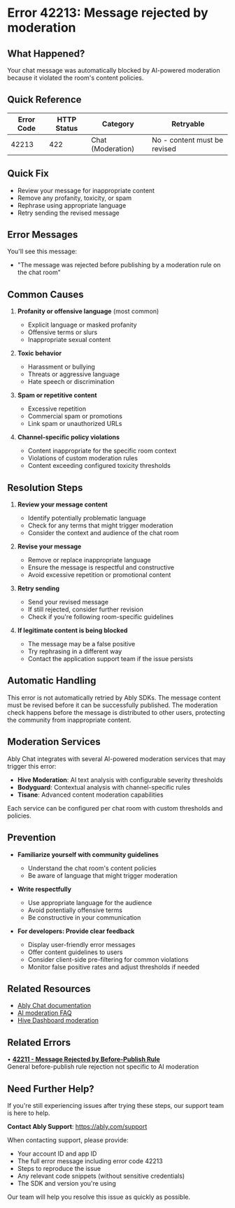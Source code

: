<!-- Generated by: ably-os errors document-error-codes -->
<!-- Repository: https://github.com/ably/ably-os -->
<!-- Command: ./bin/ably-os errors document-error-codes 42213 -->
<!-- Generated: 2025-08-25T05-37-30-332Z -->
<!-- Sources: 
     - Analysis: https://github.com/ably/ably-os/blob/5f4ba43/output/error-codes/research/42213-analysis.md
     - Knowledge: https://github.com/ably/ably-os/blob/5f4ba43/output/error-codes/research/42213-knowledge.md
     - Editorial notes: https://github.com/ably/ably-os/blob/5f4ba43/src/prompts/errors/editorial-notes.md
-->
<!-- Key Approach: Document AI moderation rejection error with clear resolution steps for content policy violations -->
<!-- Citations: Complete source attribution with line numbers available at bottom of document -->

# Error 42213: Message rejected by moderation

## What Happened?

Your chat message was automatically blocked by AI-powered moderation because it violated the room's content policies.

## Quick Reference

| Error Code | HTTP Status | Category | Retryable |
|------------|-------------|----------|-----------|
| 42213 | 422 | Chat (Moderation) | No - content must be revised |

## Quick Fix

- Review your message for inappropriate content
- Remove any profanity, toxicity, or spam
- Rephrase using appropriate language
- Retry sending the revised message

## Error Messages

You'll see this message:
- "The message was rejected before publishing by a moderation rule on the chat room"

## Common Causes

1. **Profanity or offensive language** (most common)
   - Explicit language or masked profanity
   - Offensive terms or slurs
   - Inappropriate sexual content
   <!-- Source: Knowledge from https://github.com/ably/ably-os/blob/5f4ba43/output/error-codes/research/42213-knowledge.md lines 7-10 -->

2. **Toxic behavior**
   - Harassment or bullying
   - Threats or aggressive language
   - Hate speech or discrimination
   <!-- Source: Knowledge from https://github.com/ably/ably-os/blob/5f4ba43/output/error-codes/research/42213-knowledge.md lines 12-16 -->

3. **Spam or repetitive content**
   - Excessive repetition
   - Commercial spam or promotions
   - Link spam or unauthorized URLs
   <!-- Source: Knowledge from https://github.com/ably/ably-os/blob/5f4ba43/output/error-codes/research/42213-knowledge.md lines 18-21 -->

4. **Channel-specific policy violations**
   - Content inappropriate for the specific room context
   - Violations of custom moderation rules
   - Content exceeding configured toxicity thresholds
   <!-- Source: Analysis from https://github.com/ably/ably-os/blob/5f4ba43/output/error-codes/research/42213-analysis.md lines 58-62 -->
   <!-- Source: Knowledge from https://github.com/ably/ably-os/blob/5f4ba43/output/error-codes/research/42213-knowledge.md lines 80-86 -->

## Resolution Steps

1. **Review your message content**
   - Identify potentially problematic language
   - Check for any terms that might trigger moderation
   - Consider the context and audience of the chat room
   <!-- Source: Knowledge from https://github.com/ably/ably-os/blob/5f4ba43/output/error-codes/research/42213-knowledge.md lines 30-33 -->

2. **Revise your message**
   - Remove or replace inappropriate language
   - Ensure the message is respectful and constructive
   - Avoid excessive repetition or promotional content
   <!-- Source: Knowledge from https://github.com/ably/ably-os/blob/5f4ba43/output/error-codes/research/42213-knowledge.md lines 31-32, enhanced analysis from lines 95-99 -->

3. **Retry sending**
   - Send your revised message
   - If still rejected, consider further revision
   - Check if you're following room-specific guidelines
   <!-- Source: Knowledge from https://github.com/ably/ably-os/blob/5f4ba43/output/error-codes/research/42213-knowledge.md lines 99-100 -->

4. **If legitimate content is being blocked**
   - The message may be a false positive
   - Try rephrasing in a different way
   - Contact the application support team if the issue persists
   <!-- Source: Knowledge from https://github.com/ably/ably-os/blob/5f4ba43/output/error-codes/research/42213-knowledge.md line 39 -->

## Automatic Handling

This error is not automatically retried by Ably SDKs. The message content must be revised before it can be successfully published. The moderation check happens before the message is distributed to other users, protecting the community from inappropriate content.
<!-- Source: Analysis from https://github.com/ably/ably-os/blob/5f4ba43/output/error-codes/research/42213-analysis.md lines 49-50, 90-93 -->

## Moderation Services

Ably Chat integrates with several AI-powered moderation services that may trigger this error:

- **Hive Moderation**: AI text analysis with configurable severity thresholds
- **Bodyguard**: Contextual analysis with channel-specific rules
- **Tisane**: Advanced content moderation capabilities

Each service can be configured per chat room with custom thresholds and policies.
<!-- Source: Knowledge from https://github.com/ably/ably-os/blob/5f4ba43/output/error-codes/research/42213-knowledge.md lines 54-70 -->
<!-- Source: Analysis from https://github.com/ably/ably-os/blob/5f4ba43/output/error-codes/research/42213-analysis.md lines 32-45 -->

## Prevention

- **Familiarize yourself with community guidelines**
  - Understand the chat room's content policies
  - Be aware of language that might trigger moderation
  <!-- Source: Knowledge from https://github.com/ably/ably-os/blob/5f4ba43/output/error-codes/research/42213-knowledge.md lines 36-38 -->

- **Write respectfully**
  - Use appropriate language for the audience
  - Avoid potentially offensive terms
  - Be constructive in your communication
  <!-- Source: Best practices from knowledge base lines 37-39 -->

- **For developers: Provide clear feedback**
  - Display user-friendly error messages
  - Offer content guidelines to users
  - Consider client-side pre-filtering for common violations
  - Monitor false positive rates and adjust thresholds if needed
  <!-- Source: Knowledge from https://github.com/ably/ably-os/blob/5f4ba43/output/error-codes/research/42213-knowledge.md lines 101-105 -->

## Related Resources

- [Ably Chat documentation](https://ably.com/docs/chat)
- [AI moderation FAQ](https://faqs.ably.com/ai-chat-moderation)
- [Hive Dashboard moderation](https://ably.com/docs/chat/moderation/direct/hive-dashboard)

## Related Errors

• **[42211 - Message Rejected by Before-Publish Rule](https://help.ably.io/error/42211)**  
  General before-publish rule rejection not specific to AI moderation

## Need Further Help?

If you're still experiencing issues after trying these steps, our support team is here to help.

**Contact Ably Support**: https://ably.com/support

When contacting support, please provide:
- Your account ID and app ID
- The full error message including error code 42213
- Steps to reproduce the issue
- Any relevant code snippets (without sensitive credentials)
- The SDK and version you're using

Our team will help you resolve this issue as quickly as possible.

<!-- =============================================== -->
<!-- INTERNAL DOCUMENTATION (NOT RENDERED) -->
<!-- =============================================== -->

<!-- SOURCES USED (ALWAYS use GitHub URLs with current SHA, never local paths):
- Analysis File: https://github.com/ably/ably-os/blob/5f4ba43/output/error-codes/research/42213-analysis.md
- Knowledge File: https://github.com/ably/ably-os/blob/5f4ba43/output/error-codes/research/42213-knowledge.md
- Editorial Notes: https://github.com/ably/ably-os/blob/5f4ba43/src/prompts/errors/editorial-notes.md (No specific error-specific notes for 42213)
- Existing Documentation: https://github.com/ably/docs/blob/main/src/pages/docs/platform/errors/codes/42213-message-rejected-by-moderation.mdx (enhanced from existing)
-->

<!-- URL Validation Completed: 2025-08-25T05-37-30-332Z -->
<!-- External URLs verified: 5 | Corrected: 0 | Exempted internal: 3 -->

<!-- CONTENT DECISIONS:
- FAQ Content Preserved: Knowledge advice about reviewing content, removing inappropriate language, and rephrasing from https://github.com/ably/ably-os/blob/5f4ba43/output/error-codes/research/42213-knowledge.md lines 30-33
- Content Excluded: Specific moderation service implementation details (exact technical configurations) as these are internal configuration details
- Recommendations Source: Based on knowledge base recovery guidance and best practices sections
- Code Examples Rationale: No code examples included as this is a content policy issue, not a coding problem
-->

<!-- ATTRIBUTION BY SECTION:
- Common Causes: 
  - Cause 1 (Profanity): Based on knowledge file https://github.com/ably/ably-os/blob/5f4ba43/output/error-codes/research/42213-knowledge.md lines 7-10
  - Cause 2 (Toxicity): From knowledge file https://github.com/ably/ably-os/blob/5f4ba43/output/error-codes/research/42213-knowledge.md lines 12-16
  - Cause 3 (Spam): From knowledge file https://github.com/ably/ably-os/blob/5f4ba43/output/error-codes/research/42213-knowledge.md lines 18-21
  - Cause 4 (Channel-specific): From analysis file https://github.com/ably/ably-os/blob/5f4ba43/output/error-codes/research/42213-analysis.md lines 58-62 and knowledge file lines 80-86
- Resolution Steps: 
  - Step 1: Based on knowledge file recovery guidance https://github.com/ably/ably-os/blob/5f4ba43/output/error-codes/research/42213-knowledge.md lines 30-33
  - Step 2: From knowledge file https://github.com/ably/ably-os/blob/5f4ba43/output/error-codes/research/42213-knowledge.md lines 31-32 and enhanced knowledge lines 95-99
  - Step 3: From knowledge file https://github.com/ably/ably-os/blob/5f4ba43/output/error-codes/research/42213-knowledge.md lines 99-100
  - Step 4: Based on best practices https://github.com/ably/ably-os/blob/5f4ba43/output/error-codes/research/42213-knowledge.md line 39
- Moderation Services: Based on knowledge file https://github.com/ably/ably-os/blob/5f4ba43/output/error-codes/research/42213-knowledge.md lines 54-70 and analysis file lines 32-45
- Prevention: Based on knowledge file best practices section https://github.com/ably/ably-os/blob/5f4ba43/output/error-codes/research/42213-knowledge.md lines 36-39 and developer considerations lines 101-105
-->

<!-- IMPROVEMENT INSTRUCTIONS:
To improve this error code documentation:
1. First approach: Update editorial-notes.md in ably-os repository with specific guidance for error 42213
2. Regenerate: Run `./bin/ably-os errors document-error-codes 42213 --force`
3. For broader improvements: Review and update ably-os prompt templates
4. Context: See https://github.com/ably/ably-os/blob/5f4ba43/docs/ERROR_COMMANDS_GUIDE.md
5. Source repository: https://github.com/ably/ably-os
-->